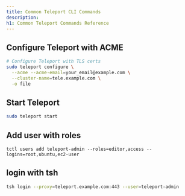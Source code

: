 ```yaml
---
title: Common Teleport CLI Commands
description: 
h1: Common Teleport Commands Reference
---
```


## Configure Teleport with ACME

```bash
# Configure Teleport with TLS certs
sudo teleport configure \
  --acme --acme-email=your_email@example.com \
  --cluster-name=tele.example.com \
  -o file
```

## Start Teleport

```bash
sudo teleport start
```

## Add user with roles

```
tctl users add teleport-admin --roles=editor,access --logins=root,ubuntu,ec2-user
```

## login with tsh

```bash
tsh login --proxy=teleport.example.com:443 --user=teleport-admin
```